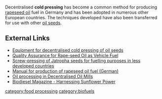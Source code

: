 Decentralised '''cold pressing''' has become a common method for producing [[rapeseed oil]] fuel in Germany and has been adopted in numerous other European countries.  The techniques developed have also been transferred for use with other [[oil seeds]]. 

== External Links==

* [http://www.senternovem.nl/mmfiles/27767_tcm24-124183.pdf Equipment for decentralised cold pressing of oil seeds]
* [http://www.sei.ie/uploadedfiles/InfoCentre/RapeseedOilfinal.pdf Quality Assurance for Rape-seed Oil as Vehicle Fuel]
* [http://www.fact-fuels.org/media_en/screw-pressing_of_jatropha Screw-pressing of Jatropha seeds for fuelling purposes in less developed countries]
* [http://www.tfz.bayern.de/sonstiges/15951/endbericht_quasidoesvii.pdf Manual for production of rapeseed oil fuel (German)]
* [http://ltnet.lv-h.de/en/volltext/Lt20051/LT20051E_016_017.pdf Oil processing in Decentralised Oil Mills]
* [http://www.biodieselmagazine.com/article-print.jsp?article_id=1432 Biodiesel Magazine - Harnessing Sunflower Power]


[[category:food processing]]
[[category:biofuels]]